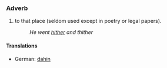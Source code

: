 === Adverb ===
# to that place (seldom used except in poetry or legal papers).
#:''He went [[hither]] and thither''

====Translations====

*German: [[dahin]]